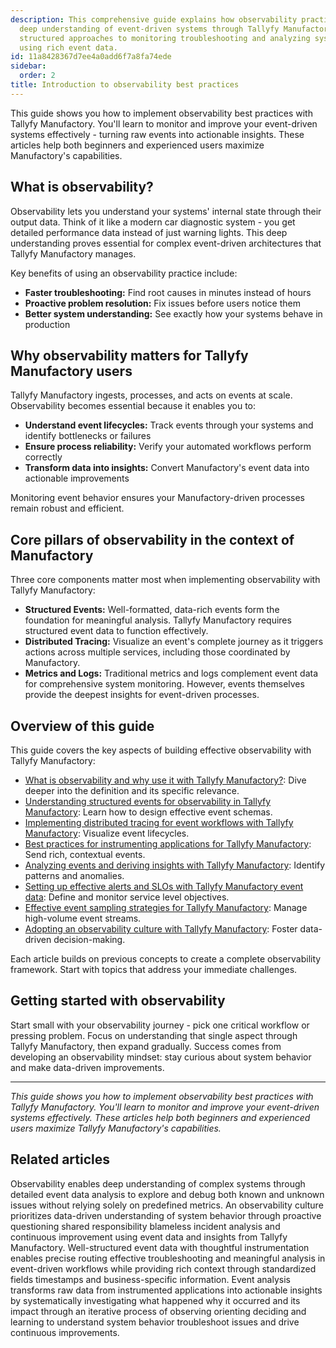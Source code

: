 ```yaml
---
description: This comprehensive guide explains how observability practices enable
  deep understanding of event-driven systems through Tallyfy Manufactory by providing
  structured approaches to monitoring troubleshooting and analyzing system behavior
  using rich event data.
id: 11a8428367d7ee4a0add6f7a8fa74ede
sidebar:
  order: 2
title: Introduction to observability best practices
---
```


This guide shows you how to implement observability best practices with Tallyfy Manufactory. You'll learn to monitor and improve your event-driven systems effectively - turning raw events into actionable insights. These articles help both beginners and experienced users maximize Manufactory's capabilities.

## What is observability?

Observability lets you understand your systems' internal state through their output data. Think of it like a modern car diagnostic system - you get detailed performance data instead of just warning lights. This deep understanding proves essential for complex event-driven architectures that Tallyfy Manufactory manages.

Key benefits of using an observability practice include:

*   **Faster troubleshooting:** Find root causes in minutes instead of hours
*   **Proactive problem resolution:** Fix issues before users notice them
*   **Better system understanding:** See exactly how your systems behave in production

## Why observability matters for Tallyfy Manufactory users

Tallyfy Manufactory ingests, processes, and acts on events at scale. Observability becomes essential because it enables you to:

*   **Understand event lifecycles:** Track events through your systems and identify bottlenecks or failures
*   **Ensure process reliability:** Verify your automated workflows perform correctly
*   **Transform data into insights:** Convert Manufactory's event data into actionable improvements

Monitoring event behavior ensures your Manufactory-driven processes remain robust and efficient.

## Core pillars of observability in the context of Manufactory

Three core components matter most when implementing observability with Tallyfy Manufactory:

*   **Structured Events:** Well-formatted, data-rich events form the foundation for meaningful analysis. Tallyfy Manufactory requires structured event data to function effectively.
*   **Distributed Tracing:** Visualize an event's complete journey as it triggers actions across multiple services, including those coordinated by Manufactory.
*   **Metrics and Logs:** Traditional metrics and logs complement event data for comprehensive system monitoring. However, events themselves provide the deepest insights for event-driven processes.

## Overview of this guide

This guide covers the key aspects of building effective observability with Tallyfy Manufactory:

*   [What is observability and why use it with Tallyfy Manufactory?](/products/manufactory/best-practices/what-is-observability/): Dive deeper into the definition and its specific relevance.
*   [Understanding structured events for observability in Tallyfy Manufactory](/products/manufactory/best-practices/understanding-structured-events/): Learn how to design effective event schemas.
*   [Implementing distributed tracing for event workflows with Tallyfy Manufactory](/products/manufactory/best-practices/implementing-distributed-tracing/): Visualize event lifecycles.
*   [Best practices for instrumenting applications for Tallyfy Manufactory](/products/manufactory/best-practices/instrumenting-applications-for-manufactory/): Send rich, contextual events.
*   [Analyzing events and deriving insights with Tallyfy Manufactory](/products/manufactory/best-practices/analyzing-events-and-deriving-insights/): Identify patterns and anomalies.
*   [Setting up effective alerts and SLOs with Tallyfy Manufactory event data](/products/manufactory/best-practices/setting-up-alerts-and-slos/): Define and monitor service level objectives.
*   [Effective event sampling strategies for Tallyfy Manufactory](/products/manufactory/best-practices/event-sampling-strategies/): Manage high-volume event streams.
*   [Adopting an observability culture with Tallyfy Manufactory](/products/manufactory/best-practices/adopting-observability-culture/): Foster data-driven decision-making.

Each article builds on previous concepts to create a complete observability framework. Start with topics that address your immediate challenges.

## Getting started with observability

Start small with your observability journey - pick one critical workflow or pressing problem. Focus on understanding that single aspect through Tallyfy Manufactory, then expand gradually. Success comes from developing an observability mindset: stay curious about system behavior and make data-driven improvements.

---

*This guide shows you how to implement observability best practices with Tallyfy Manufactory. You'll learn to monitor and improve your event-driven systems effectively. These articles help both beginners and experienced users maximize Tallyfy Manufactory's capabilities.*


## Related articles
<CardGrid>
<LinkTitleCard header="<b>Best Practices > What is observability?</b>" href="/products/manufactory/best-practices/what-is-observability/" > Observability enables deep understanding of complex systems through detailed event data analysis to explore and debug both known and unknown issues without relying solely on predefined metrics. </LinkTitleCard>
<LinkTitleCard header="<b>Best Practices > Adopting an observability culture</b>" href="/products/manufactory/best-practices/adopting-observability-culture/" > An observability culture prioritizes data-driven understanding of system behavior through proactive questioning shared responsibility blameless incident analysis and continuous improvement using event data and insights from Tallyfy Manufactory. </LinkTitleCard>
<LinkTitleCard header="<b>Best Practices > Best practices for instrumenting applications</b>" href="/products/manufactory/best-practices/instrumenting-applications-for-manufactory/" > Well-structured event data with thoughtful instrumentation enables precise routing effective troubleshooting and meaningful analysis in event-driven workflows while providing rich context through standardized fields timestamps and business-specific information. </LinkTitleCard>
<LinkTitleCard header="<b>Best Practices > Analyzing events and deriving insights</b>" href="/products/manufactory/best-practices/analyzing-events-and-deriving-insights/" > Event analysis transforms raw data from instrumented applications into actionable insights by systematically investigating what happened why it occurred and its impact through an iterative process of observing orienting deciding and learning to understand system behavior troubleshoot issues and drive continuous improvements. </LinkTitleCard>
</CardGrid>
